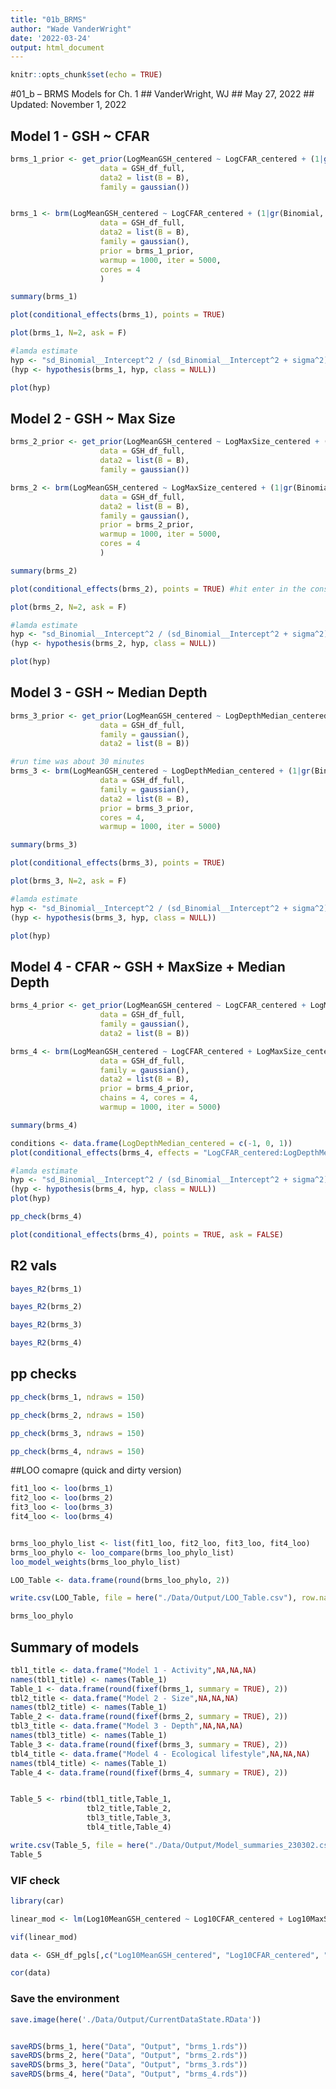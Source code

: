 ```yaml
---
title: "01b_BRMS"
author: "Wade VanderWright"
date: '2022-03-24'
output: html_document
---
```


```r
knitr::opts_chunk$set(echo = TRUE)
```

#01_b -- BRMS Models for Ch. 1
## VanderWright, WJ
## May 27, 2022
## Updated: November 1, 2022

## Model 1 - GSH ~ CFAR

```r
brms_1_prior <- get_prior(LogMeanGSH_centered ~ LogCFAR_centered + (1|gr(Binomial, cov = B)),
                    data = GSH_df_full,
                    data2 = list(B = B),
                    family = gaussian())


brms_1 <- brm(LogMeanGSH_centered ~ LogCFAR_centered + (1|gr(Binomial, cov = B)),
                    data = GSH_df_full,
                    data2 = list(B = B),
                    family = gaussian(),
                    prior = brms_1_prior,
                    warmup = 1000, iter = 5000,
                    cores = 4
                    )

summary(brms_1)
```

```r
plot(conditional_effects(brms_1), points = TRUE)

```

```r
plot(brms_1, N=2, ask = F)

```


```r
#lamda estimate
hyp <- "sd_Binomial__Intercept^2 / (sd_Binomial__Intercept^2 + sigma^2) = 0"
(hyp <- hypothesis(brms_1, hyp, class = NULL))
```


```r
plot(hyp)
```

## Model 2 - GSH ~ Max Size
```r
brms_2_prior <- get_prior(LogMeanGSH_centered ~ LogMaxSize_centered + (1|gr(Binomial, cov = B)),
                    data = GSH_df_full,
                    data2 = list(B = B),
                    family = gaussian())

brms_2 <- brm(LogMeanGSH_centered ~ LogMaxSize_centered + (1|gr(Binomial, cov = B)),
                    data = GSH_df_full,
                    data2 = list(B = B),
                    family = gaussian(),
                    prior = brms_2_prior,
                    warmup = 1000, iter = 5000,
                    cores = 4
                    )

summary(brms_2)

```


```r
plot(conditional_effects(brms_2), points = TRUE) #hit enter in the console

```

```r
plot(brms_2, N=2, ask = F)

```


```r
#lamda estimate
hyp <- "sd_Binomial__Intercept^2 / (sd_Binomial__Intercept^2 + sigma^2) = 0"
(hyp <- hypothesis(brms_2, hyp, class = NULL))
```
```r
plot(hyp)
```


## Model 3 - GSH ~ Median Depth 
```r
brms_3_prior <- get_prior(LogMeanGSH_centered ~ LogDepthMedian_centered + (1|gr(Binomial, cov = B)),
                    data = GSH_df_full,
                    family = gaussian(),
                    data2 = list(B = B))

#run time was about 30 minutes
brms_3 <- brm(LogMeanGSH_centered ~ LogDepthMedian_centered + (1|gr(Binomial, cov = B)),
                    data = GSH_df_full,
                    family = gaussian(),
                    data2 = list(B = B),
                    prior = brms_3_prior,
                    cores = 4,
                    warmup = 1000, iter = 5000)

summary(brms_3)


```


```r
plot(conditional_effects(brms_3), points = TRUE)

```

```r
plot(brms_3, N=2, ask = F)

```


```r
#lamda estimate
hyp <- "sd_Binomial__Intercept^2 / (sd_Binomial__Intercept^2 + sigma^2) = 0"
(hyp <- hypothesis(brms_3, hyp, class = NULL))
```

```r
plot(hyp)
```


## Model 4 - CFAR ~ GSH + MaxSize + Median Depth
```r
brms_4_prior <- get_prior(LogMeanGSH_centered ~ LogCFAR_centered + LogMaxSize_centered + LogDepthMedian_centered + (1|gr(Binomial, cov = B)),
                    data = GSH_df_full,
                    family = gaussian(),
                    data2 = list(B = B))

brms_4 <- brm(LogMeanGSH_centered ~ LogCFAR_centered + LogMaxSize_centered + LogDepthMedian_centered + (1|gr(Binomial, cov = B)),
                    data = GSH_df_full,
                    family = gaussian(),
                    data2 = list(B = B),
                    prior = brms_4_prior,
                    chains = 4, cores = 4,
                    warmup = 1000, iter = 5000)

summary(brms_4)
```

```r
conditions <- data.frame(LogDepthMedian_centered = c(-1, 0, 1))
plot(conditional_effects(brms_4, effects = "LogCFAR_centered:LogDepthMedian_centered",  spaghetti = FALSE, ndraws = 1000), points = TRUE, probs = 0)
```

```r
#lamda estimate
hyp <- "sd_Binomial__Intercept^2 / (sd_Binomial__Intercept^2 + sigma^2) = 0"
(hyp <- hypothesis(brms_4, hyp, class = NULL))
plot(hyp)
```


```r
pp_check(brms_4)
```

```r
plot(conditional_effects(brms_4), points = TRUE, ask = FALSE)
```
## R2 vals
```r
bayes_R2(brms_1)
```

```r
bayes_R2(brms_2)
```

```r
bayes_R2(brms_3)
```

```r
bayes_R2(brms_4)
```

## pp checks

```r
pp_check(brms_1, ndraws = 150)
```

```r
pp_check(brms_2, ndraws = 150)
```

```r
pp_check(brms_3, ndraws = 150)
```

```r
pp_check(brms_4, ndraws = 150)
```





##LOO comapre (quick and dirty version)

```r
fit1_loo <- loo(brms_1)
fit2_loo <- loo(brms_2)
fit3_loo <- loo(brms_3)
fit4_loo <- loo(brms_4)


brms_loo_phylo_list <- list(fit1_loo, fit2_loo, fit3_loo, fit4_loo)
brms_loo_phylo <- loo_compare(brms_loo_phylo_list)
loo_model_weights(brms_loo_phylo_list)

LOO_Table <- data.frame(round(brms_loo_phylo, 2))

write.csv(LOO_Table, file = here("./Data/Output/LOO_Table.csv"), row.names = T)

brms_loo_phylo
```

## Summary of models
```r
tbl1_title <- data.frame("Model 1 - Activity",NA,NA,NA)
names(tbl1_title) <- names(Table_1)
Table_1 <- data.frame(round(fixef(brms_1, summary = TRUE), 2))
tbl2_title <- data.frame("Model 2 - Size",NA,NA,NA)
names(tbl2_title) <- names(Table_1)
Table_2 <- data.frame(round(fixef(brms_2, summary = TRUE), 2))
tbl3_title <- data.frame("Model 3 - Depth",NA,NA,NA)
names(tbl3_title) <- names(Table_1)
Table_3 <- data.frame(round(fixef(brms_3, summary = TRUE), 2))
tbl4_title <- data.frame("Model 4 - Ecological lifestyle",NA,NA,NA)
names(tbl4_title) <- names(Table_1)
Table_4 <- data.frame(round(fixef(brms_4, summary = TRUE), 2))


Table_5 <- rbind(tbl1_title,Table_1,
                 tbl2_title,Table_2,
                 tbl3_title,Table_3,
                 tbl4_title,Table_4)

write.csv(Table_5, file = here("./Data/Output/Model_summaries_230302.csv"))
Table_5
```

### VIF check
```r
library(car)

linear_mod <- lm(Log10MeanGSH_centered ~ Log10CFAR_centered + Log10MaxSize_centered + Log10DepthMedian_centered, data = GSH_df_pgls)

vif(linear_mod)
```

```r
data <- GSH_df_pgls[,c("Log10MeanGSH_centered", "Log10CFAR_centered", "Log10MaxSize_centered", "Log10DepthMedian_centered")]

cor(data)
```



### Save the environment
```r
save.image(here('./Data/Output/CurrentDataState.RData'))


saveRDS(brms_1, here("Data", "Output", "brms_1.rds"))
saveRDS(brms_2, here("Data", "Output", "brms_2.rds"))
saveRDS(brms_3, here("Data", "Output", "brms_3.rds"))
saveRDS(brms_4, here("Data", "Output", "brms_4.rds"))
```



